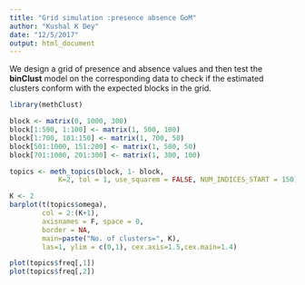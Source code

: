 ```yaml
---
title: "Grid simulation :presence absence GoM"
author: "Kushal K Dey"
date: "12/5/2017"
output: html_document
---
```


We design a grid of presence and absence values and then test the **binClust** model on the corresponding data to check if the estimated clusters conform with the expected blocks in the grid.

```r
library(methClust)
```

```r
block <- matrix(0, 1000, 300)
block[1:500, 1:100] <- matrix(1, 500, 100)
block[1:700, 101:150] <- matrix(1, 700, 50)
block[501:1000, 151:200] <- matrix(1, 500, 50)
block[701:1000, 201:300] <- matrix(1, 300, 100)
```

```r
topics <- meth_topics(block, 1- block, 
            K=2, tol = 1, use_squarem = FALSE, NUM_INDICES_START = 150)
```

```r
K <- 2
barplot(t(topics$omega),
        col = 2:(K+1),
        axisnames = F, space = 0,
        border = NA,
        main=paste("No. of clusters=", K),
        las=1, ylim = c(0,1), cex.axis=1.5,cex.main=1.4)
```

```r
plot(topics$freq[,1])
plot(topics$freq[,2])
```

